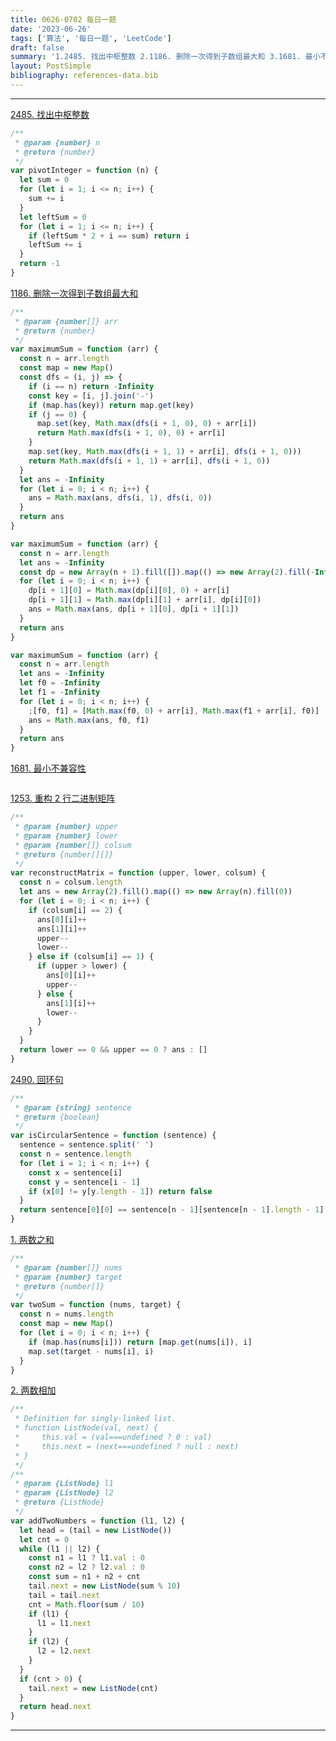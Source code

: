 ```yaml
---
title: 0626-0702 每日一题
date: '2023-06-26'
tags: ['算法', '每日一题', 'LeetCode']
draft: false
summary: '1.2485. 找出中枢整数 2.1186. 删除一次得到子数组最大和 3.1681. 最小不兼容性 4.1253. 重构 2 行二进制矩阵 5.2490. 回环句 6.1. 两数之和 7.2. 两数相加'
layout: PostSimple
bibliography: references-data.bib
---
```


---

[2485. 找出中枢整数](https://leetcode.cn/problems/find-the-pivot-integer/)

```js
/**
 * @param {number} n
 * @return {number}
 */
var pivotInteger = function (n) {
  let sum = 0
  for (let i = 1; i <= n; i++) {
    sum += i
  }
  let leftSum = 0
  for (let i = 1; i <= n; i++) {
    if (leftSum * 2 + i == sum) return i
    leftSum += i
  }
  return -1
}
```

[1186. 删除一次得到子数组最大和](https://leetcode.cn/problems/maximum-subarray-sum-with-one-deletion/)

```js
/**
 * @param {number[]} arr
 * @return {number}
 */
var maximumSum = function (arr) {
  const n = arr.length
  const map = new Map()
  const dfs = (i, j) => {
    if (i == n) return -Infinity
    const key = [i, j].join('-')
    if (map.has(key)) return map.get(key)
    if (j == 0) {
      map.set(key, Math.max(dfs(i + 1, 0), 0) + arr[i])
      return Math.max(dfs(i + 1, 0), 0) + arr[i]
    }
    map.set(key, Math.max(dfs(i + 1, 1) + arr[i], dfs(i + 1, 0)))
    return Math.max(dfs(i + 1, 1) + arr[i], dfs(i + 1, 0))
  }
  let ans = -Infinity
  for (let i = 0; i < n; i++) {
    ans = Math.max(ans, dfs(i, 1), dfs(i, 0))
  }
  return ans
}

var maximumSum = function (arr) {
  const n = arr.length
  let ans = -Infinity
  const dp = new Array(n + 1).fill([]).map(() => new Array(2).fill(-Infinity))
  for (let i = 0; i < n; i++) {
    dp[i + 1][0] = Math.max(dp[i][0], 0) + arr[i]
    dp[i + 1][1] = Math.max(dp[i][1] + arr[i], dp[i][0])
    ans = Math.max(ans, dp[i + 1][0], dp[i + 1][1])
  }
  return ans
}

var maximumSum = function (arr) {
  const n = arr.length
  let ans = -Infinity
  let f0 = -Infinity
  let f1 = -Infinity
  for (let i = 0; i < n; i++) {
    ;[f0, f1] = [Math.max(f0, 0) + arr[i], Math.max(f1 + arr[i], f0)]
    ans = Math.max(ans, f0, f1)
  }
  return ans
}
```

[1681. 最小不兼容性](https://leetcode.cn/problems/minimum-incompatibility/)

```js

```

[1253. 重构 2 行二进制矩阵](https://leetcode.cn/problems/reconstruct-a-2-row-binary-matrix/)

```js
/**
 * @param {number} upper
 * @param {number} lower
 * @param {number[]} colsum
 * @return {number[][]}
 */
var reconstructMatrix = function (upper, lower, colsum) {
  const n = colsum.length
  let ans = new Array(2).fill().map(() => new Array(n).fill(0))
  for (let i = 0; i < n; i++) {
    if (colsum[i] == 2) {
      ans[0][i]++
      ans[1][i]++
      upper--
      lower--
    } else if (colsum[i] == 1) {
      if (upper > lower) {
        ans[0][i]++
        upper--
      } else {
        ans[1][i]++
        lower--
      }
    }
  }
  return lower == 0 && upper == 0 ? ans : []
}
```

[2490. 回环句](https://leetcode.cn/problems/circular-sentence/)

```js
/**
 * @param {string} sentence
 * @return {boolean}
 */
var isCircularSentence = function (sentence) {
  sentence = sentence.split(' ')
  const n = sentence.length
  for (let i = 1; i < n; i++) {
    const x = sentence[i]
    const y = sentence[i - 1]
    if (x[0] != y[y.length - 1]) return false
  }
  return sentence[0][0] == sentence[n - 1][sentence[n - 1].length - 1]
}
```

[1. 两数之和](https://leetcode.cn/problems/two-sum/)

```js
/**
 * @param {number[]} nums
 * @param {number} target
 * @return {number[]}
 */
var twoSum = function (nums, target) {
  const n = nums.length
  const map = new Map()
  for (let i = 0; i < n; i++) {
    if (map.has(nums[i])) return [map.get(nums[i]), i]
    map.set(target - nums[i], i)
  }
}
```

[2. 两数相加](https://leetcode.cn/problems/add-two-numbers/)

```js
/**
 * Definition for singly-linked list.
 * function ListNode(val, next) {
 *     this.val = (val===undefined ? 0 : val)
 *     this.next = (next===undefined ? null : next)
 * }
 */
/**
 * @param {ListNode} l1
 * @param {ListNode} l2
 * @return {ListNode}
 */
var addTwoNumbers = function (l1, l2) {
  let head = (tail = new ListNode())
  let cnt = 0
  while (l1 || l2) {
    const n1 = l1 ? l1.val : 0
    const n2 = l2 ? l2.val : 0
    const sum = n1 + n2 + cnt
    tail.next = new ListNode(sum % 10)
    tail = tail.next
    cnt = Math.floor(sum / 10)
    if (l1) {
      l1 = l1.next
    }
    if (l2) {
      l2 = l2.next
    }
  }
  if (cnt > 0) {
    tail.next = new ListNode(cnt)
  }
  return head.next
}
```

---
